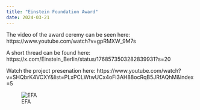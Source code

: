 ```yaml
---
title: "Einstein Foundation Award"
date: 2024-03-21
---
```


The video of the award ceremy can be seen here: https://www.youtube.com/watch?v=gpRMXW_9M7s

A short thread can be found here: https://x.com/Einstein_Berlin/status/1768573503282839931?s=20

Watch the project presenation here: https://www.youtube.com/watch?v=SHQbrK4VCXY&list=PLxPCLWtwUCx4oFi3AH88ocRqB5JRfAQhM&index=5



![EFA](img/EFA_164-2.png)